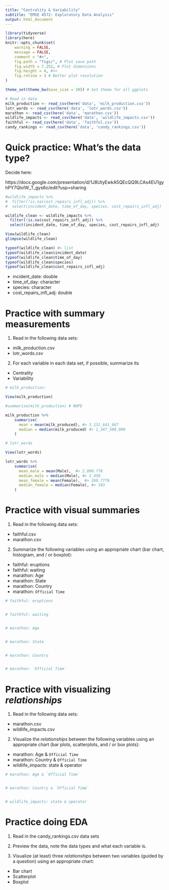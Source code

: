 ```yaml
---
title: "Centrality & Variability"
subtitle: "EMSE 4572: Exploratory Data Analysis"
output: html_document
---
```


```r
library(tidyverse)
library(here)
knitr::opts_chunk$set(
    warning = FALSE,
    message = FALSE,
    comment = "#>",
    fig.path = "figs/", # Plot save path
    fig.width = 7.252, # Plot dimensions
    fig.height = 4, #<<
    fig.retina = 3 # Better plot resolution
)

theme_set(theme_bw(base_size = 20)) # Set theme for all ggplots

# Read in data
milk_production <- read_csv(here('data', 'milk_production.csv'))
lotr_words <- read_csv(here('data', 'lotr_words.csv'))
marathon <- read_csv(here('data', 'marathon.csv'))
wildlife_impacts <- read_csv(here('data', 'wildlife_impacts.csv'))
faithful <- read_csv(here('data', 'faithful.csv'))
candy_rankings <- read_csv(here('data', 'candy_rankings.csv'))
```

# Quick practice: What's the data type?

Decide here:

https://docs.google.com/presentation/d/1J8UtyEwkA5QEcQQ9LCAs4EU1gyhPY7QIoIW_T_gys6o/edit?usp=sharing

```r
#wildlife_impacts %>%
#  filter(!is.na(cost_repairs_infl_adj)) %>%
#  select(incident_date, time_of_day, species, cost_repairs_infl_adj)

wildlife_clean <- wildlife_impacts %>%
  filter(!is.na(cost_repairs_infl_adj)) %>%
  select(incident_date, time_of_day, species, cost_repairs_infl_adj)

View(wildlife_clean)
glimpse(wildlife_clean)

typeof(wildlife_clean) #> list
typeof(wildlife_clean$incident_date)
typeof(wildlife_clean$time_of_day)
typeof(wildlife_clean$species)
typeof(wildlife_clean$cost_repairs_infl_adj)
```

- incident_date: double
- time_of_day: character
- species: character
- cost_repairs_infl_adj: double



# Practice with summary measurements

1) Read in the following data sets:

- milk_production.csv
- lotr_words.csv

 2) For each variable in each data set, if possible, summarize its

- Centrality
- Variability

```r
# milk_production:

View(milk_production)

#summarise(milk_production) # NOPE

milk_production %>% 
    summarise(
      mean = mean(milk_produced), #> 3_131_641_667
      median = median(milk_produced) #> 1_347_500_000
    )

```

```r

# lotr_words

View(lotr_words)

lotr_words %>% 
    summarise(
      mean_male = mean(Male),  #> 2_090.778
      median_male = median(Male), #> 2_459
      mean_female = mean(Female),  #> 269.7778
      median_female = median(Female), #> 183
    )

```



# Practice with visual summaries

1) Read in the following data sets:

- faithful.csv
- marathon.csv

2) Summarize the following variables using an appropriate chart (bar chart, histogram, and / or boxplot):

- faithful: eruptions
- faithful: waiting
- marathon: Age
- marathon: State
- marathon: Country
- marathon: `Official Time`

```r
# faithful: eruptions


# faithful: waiting


# marathon: Age


# marathon: State


# marathon: Country


# marathon: `Official Time`

```



# Practice with visualizing _relationships_

1) Read in the following data sets:

- marathon.csv
- wildlife_impacts.csv

2) Visualize the _relationships_ between the following variables using an appropriate chart (bar plots, scatterplots, and / or box plots):

- marathon: Age & `Official Time`
- marathon: Country & `Official Time`
- wildlife_impacts: state & operator

```r
# marathon: Age & `Official Time`


# marathon: Country & `Official Time`


# wildlife_impacts: state & operator

```



# Practice doing EDA

1) Read in the candy_rankings.csv data sets

2) Preview the data, note the data types and what each variable is.

3) Visualize (at least) three _relationships_ between two variables (guided by a question) using an appropriate chart:

- Bar chart
- Scatterplot
- Boxplot

```r

```
